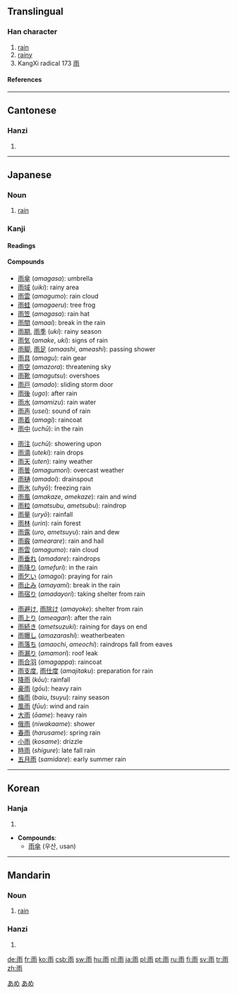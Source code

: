 ==Translingual==
===Han character===
{{Han char|rn=173|rad=雨|as=00|sn=8|four=1022<sub>7</sub>|canj=一中月卜 (MLBY)}}
# [[rain]]
# [[rainy]]
# KangXi radical 173 [[Index:Chinese radical/雨|雨]]
====References====
{{Han ref|kx=1371.180|dkj=42210|dj=1878.010|hdz=64057.010|uh=96E8|ud=38632|bh=AB42|bd=43842}}
----
==Cantonese==
===Hanzi===
{{yue-hanzi|jyut=|y=yu5}}
# {{defn|Cantonese}}
----
== Japanese ==
[[Category:1000 Japanese basic words|あめ]]
===Noun===
{{ja-noun|k|hira=あめ|rom=ame|hidx=あめ}}
# [[rain]]
[[Category:ja:Weather|あめ]]
===Kanji===
{{ja-kanji|grade=1|rs=雨00}}
====Readings====
{{ja-readings|on=[[う]] (''u'')|kun=[[あめ]] (''ame''), [[あま]] (''ama''), [[さめ]] (''same'')}}
====Compounds====
{{top3}}
*[[雨傘]] (''amagasa''): umbrella
*[[雨域]] (''uiki''): rainy area
*[[雨雲]] (''amagumo''): rain cloud
*[[雨蛙]] (''amagaeru''): tree frog
*[[雨笠]] (''amagasa''): rain hat
*[[雨間]] (''amaai''): break in the rain
*[[雨期]], [[雨季]] (''uki''): rainy season
*[[雨気]] (''amake'', ''uki''): signs of rain
*[[雨脚]], [[雨足]] (''amaashi'', ''ameashi''): passing shower
*[[雨具]] (''amagu''): rain gear
*[[雨空]] (''amazora''): threatening sky
*[[雨靴]] (''amagutsu''): overshoes
*[[雨戸]] (''amado''): sliding storm door
*[[雨後]] (''ugo''): after rain
*[[雨水]] (''amamizu''): rain water
*[[雨声]] (''usei''): sound of rain
*[[雨着]] (''amagi''): raincoat
*[[雨中]] (''uchū''): in the rain
{{mid3}}
*[[雨注]] (''uchū''): showering upon
*[[雨滴]] (''uteki''): rain drops
*[[雨天]] (''uten''): rainy weather
*[[雨曇]] (''amagumori''): overcast weather
*[[雨樋]] (''amadoi''): drainspout
*[[雨氷]] (''uhyō''): freezing rain
*[[雨風]] (''amakaze'', ''amekaze''): rain and wind
*[[雨粒]] (''amatsubu'', ''ametsubu''): raindrop
*[[雨量]] (''uryō''): rainfall
*[[雨林]] (''urin''): rain forest
*[[雨露]] (''uro'', ''ametsuyu''): rain and dew
*[[雨霰]] (''amearare''): rain and hail
*[[雨雲]] (''amagumo''): rain cloud
*[[雨垂れ]] (''amadare''): raindrops
*[[雨降り]] (''amefuri''): in the rain
*[[雨乞い]] (''amagoi''): praying for rain
*[[雨止み]] (''amayami''): break in the rain
*[[雨宿り]] (''amadayori''): taking shelter from rain
{{mid3}}
*[[雨避け]], [[雨除け]] (''amayoke''): shelter from rain
*[[雨上り]] (''ameagari''): after the rain
*[[雨続き]] (''ametsuzuki''): raining for days on end
*[[雨曝し]] (''amazarashi''): weatherbeaten
*[[雨落ち]] (''amaochi'', ''ameochi''): raindrops fall from eaves
*[[雨漏り]] (''amamori''): roof leak
*[[雨合羽]] (''amagappa''): raincoat
*[[雨支度]], [[雨仕度]] (''amajitaku''): preparation for rain
*[[降雨]] (''kōu''): rainfall
*[[豪雨]] (''gōu''): heavy rain
*[[梅雨]] (''baiu'', ''tsuyu''): rainy season
*[[風雨]] (''fūu''): wind and rain
*[[大雨]] (''ōame''): heavy rain
*[[俄雨]] (''niwakaame''): shower
*[[春雨]] (''harusame''): spring rain
*[[小雨]] (''kosame''): drizzle
*[[時雨]] (''shigure''): late fall rain
*[[五月雨]] (''samidare''): early summer rain
{{bottom}}
----

==Korean==
===Hanja===
{{ko-hanja|hangeul=[[우]]|eumhun=비|rv=u|mr=u|y=wu}}
# {{defn|Korean}}

* '''Compounds''':
**[[雨傘]] (우산, usan)
----
==Mandarin==

===Noun===
{{cmn-noun|ts|pin=yǔ|pint=yu3|rs=雨00}}

#[[rain]]

===Hanzi===
{{cmn-hanzi|pin=[[yǔ]] ([[yu3]])|wg=yü<sup>3</sup>}}
# {{defn|Mandarin}}

[[de:雨]]
[[fr:雨]]
[[ko:雨]]
[[csb:雨]]
[[sw:雨]]
[[hu:雨]]
[[nl:雨]]
[[ja:雨]]
[[pl:雨]]
[[pt:雨]]
[[ru:雨]]
[[fi:雨]]
[[sv:雨]]
[[tr:雨]]
[[zh:雨]]